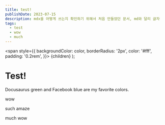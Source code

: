 ```yaml
---
title: test!
publishDate: 2023-07-15
description: mdx을 어떻게 쓰는지 확인하기 위해서 처음 만들었던 문서, md와 달리 글자에 색이 들어갔다. 설명은 md와 같이 gastby에 없었지만 astro에서 추가됬다.
tags:
  - test
  - wow
  - much
---
```



  <span
    style={{
      backgroundColor: color,
      borderRadius: '2px',
      color: '#fff',
      padding: '0.2rem',
    }}>
    {children}
  </span>
);


# Test!

<Highlight color="#25c2a0">Docusaurus green</Highlight> and <Highlight color="#1877F2">Facebook
  blue</Highlight> are my favorite colors.

<Highlight color="#aa3030"> wow </Highlight>

<Highlight color="#30aa30"> such amaze </Highlight>

<Highlight color="#3030aa"> much wow </Highlight>
